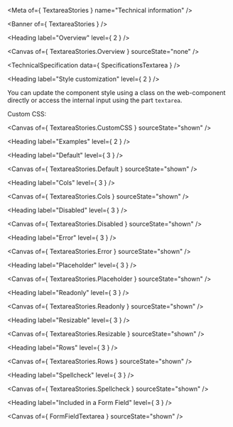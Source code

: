 
<Meta of={ TextareaStories } name="Technical information" />

<Banner of={ TextareaStories } />

<Heading label="Overview" level={ 2 } />

<Canvas of={ TextareaStories.Overview } sourceState="none" />

<TechnicalSpecification data={ SpecificationsTextarea } />

<Heading label="Style customization" level={ 2 } />

You can update the component style using a class on the web-component directly or access the internal input using the part `textarea`.

Custom CSS:

<Canvas of={ TextareaStories.CustomCSS } sourceState="shown" />

<Heading label="Examples" level={ 2 } />

<Heading label="Default" level={ 3 } />

<Canvas of={ TextareaStories.Default } sourceState="shown" />

<Heading label="Cols" level={ 3 } />

<Canvas of={ TextareaStories.Cols } sourceState="shown" />

<Heading label="Disabled" level={ 3 } />

<Canvas of={ TextareaStories.Disabled } sourceState="shown" />

<Heading label="Error" level={ 3 } />

<Canvas of={ TextareaStories.Error } sourceState="shown" />

<Heading label="Placeholder" level={ 3 } />

<Canvas of={ TextareaStories.Placeholder } sourceState="shown" />

<Heading label="Readonly" level={ 3 } />

<Canvas of={ TextareaStories.Readonly } sourceState="shown" />

<Heading label="Resizable" level={ 3 } />

<Canvas of={ TextareaStories.Resizable } sourceState="shown" />

<Heading label="Rows" level={ 3 } />

<Canvas of={ TextareaStories.Rows } sourceState="shown" />

<Heading label="Spellcheck" level={ 3 } />

<Canvas of={ TextareaStories.Spellcheck } sourceState="shown" />

<Heading label="Included in a Form Field" level={ 3 } />

<Canvas of={ FormFieldTextarea } sourceState="shown" />
